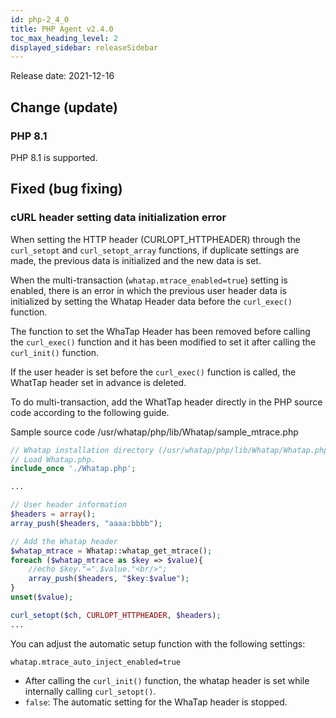 ```yaml
---
id: php-2_4_0
title: PHP Agent v2.4.0
toc_max_heading_level: 2
displayed_sidebar: releaseSidebar
---
```



Release date: 2021-12-16

## Change (update)

### PHP 8.1

PHP 8.1 is supported.

## Fixed (bug fixing)

### cURL header setting data initialization error

When setting the HTTP header (CURLOPT_HTTPHEADER) through the `curl_setopt` and `curl_setopt_array` functions, if duplicate settings are made, the previous data is initialized and the new data is set. 

When the multi-transaction (`whatap.mtrace_enabled=true`) setting is enabled, there is an error in which the previous user header data is initialized by setting the Whatap Header data before the `curl_exec()` function. 

The function to set the WhaTap Header has been removed before calling the `curl_exec()` function and it has been modified to set it after calling the `curl_init()` function. 

If the user header is set before the `curl_exec()` function is called, the WhatTap header set in advance is deleted. 

To do multi-transaction, add the WhatTap header directly in the PHP source code according to the following guide. 

Sample source code /usr/whatap/php/lib/Whatap/sample_mtrace.php

```php title='php'
// Whatap installation directory (/usr/whatap/php/lib/Whatap/Whatap.php)  
// Load Whatap.php. 
include_once './Whatap.php';

...

// User header information
$headers = array();
array_push($headers, "aaaa:bbbb");

// Add the Whatap header 
$whatap_mtrace = Whatap::whatap_get_mtrace();
foreach ($whatap_mtrace as $key => $value){
	//echo $key."=".$value."<br/>";
	array_push($headers, "$key:$value");
}
unset($value);

curl_setopt($ch, CURLOPT_HTTPHEADER, $headers);
...
```

You can adjust the automatic setup function with the following settings: 

`whatap.mtrace_auto_inject_enabled=true`  

- After calling the `curl_init()` function, the whatap header is set while internally calling `curl_setopt()`.
- `false`: The automatic setting for the WhaTap header is stopped. 

